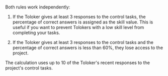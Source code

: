 <Image withBackground imageId="1675426796505" alt="" />

<Image withBackground imageId="1675426826406" alt="" />

Both rules work independently:

1. If the Toloker gives at least 3 responses to the control tasks, the percentage of correct answers is assigned as the skill value. This is useful if you want to prevent Tolokers with a low skill level from completing your tasks.

1. If the Toloker gives at least 3 responses to the control tasks and the percentage of correct answers is less than 60%, they lose access to the project.

The calculation uses up to 10 of the Toloker's recent responses to the project's control tasks.